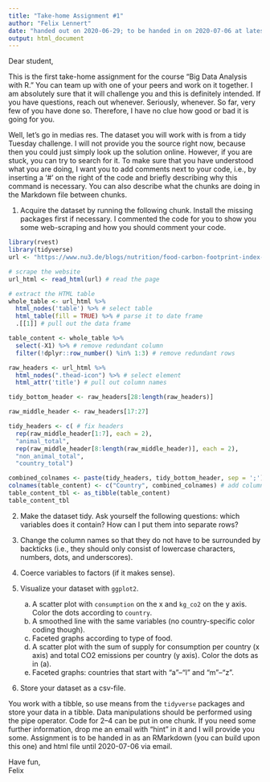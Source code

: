 ```yaml
---
title: "Take-home Assignment #1"
author: "Felix Lennert"
date: "handed out on 2020-06-29; to be handed in on 2020-07-06 at latest"
output: html_document
---
```


Dear student,

This is the first take-home assignment for the course "Big Data Analysis with R." You can team up with one of your peers and work on it together. I am absolutely sure that it will challenge you and this is definitely intended. If you have questions, reach out whenever. Seriously, whenever. So far, very few of you have done so. Therefore, I have no clue how good or bad it is going for you. 

Well, let's go in medias res. The dataset you will work with is from a tidy Tuesday challenge. I will not provide you the source right now, because then you could just simply look up the solution online. However, if you are stuck, you can try to search for it. To make sure that you have understood what you are doing, I want you to add comments next to your code, i.e., by inserting a '#' on the right of the code and briefly describing why this command is necessary. You can also describe what the chunks are doing in the Markdown file between chunks. 

1. Acquire the dataset by running the following chunk. Install the missing packages first if necessary. I commented the code for you to show you some web-scraping and how you should comment your code.

```r
library(rvest)
library(tidyverse)
url <- "https://www.nu3.de/blogs/nutrition/food-carbon-footprint-index-2018" # url to scrape

# scrape the website
url_html <- read_html(url) # read the page

# extract the HTML table
whole_table <- url_html %>% 
  html_nodes('table') %>% # select table
  html_table(fill = TRUE) %>% # parse it to date frame
  .[[1]] # pull out the data frame

table_content <- whole_table %>%
  select(-X1) %>% # remove redundant column
  filter(!dplyr::row_number() %in% 1:3) # remove redundant rows

raw_headers <- url_html %>%
  html_nodes(".thead-icon") %>% # select element 
  html_attr('title') # pull out column names

tidy_bottom_header <- raw_headers[28:length(raw_headers)]

raw_middle_header <- raw_headers[17:27]

tidy_headers <- c( # fix headers
  rep(raw_middle_header[1:7], each = 2),
  "animal_total",
  rep(raw_middle_header[8:length(raw_middle_header)], each = 2),
  "non_animal_total",
  "country_total")

combined_colnames <- paste(tidy_headers, tidy_bottom_header, sep = ';') # create column names
colnames(table_content) <- c("Country", combined_colnames) # add column names
table_content_tbl <- as_tibble(table_content)
table_content_tbl
```

2. Make the dataset tidy. Ask yourself the following questions: which variables does it contain? How can I put them into separate rows? 

3. Change the column names so that they do not have to be surrounded by backticks (i.e., they should only consist of lowercase characters, numbers, dots, and underscores).

4. Coerce variables to factors (if it makes sense). 

5. Visualize your dataset with `ggplot2`.
    a. A scatter plot with `consumption` on the x and `kg_co2` on the y axis. Color the dots according to `country`.
    b. A smoothed line with the same variables (no country-specific color coding though).
    c. Faceted graphs according to type of food.
    d. A scatter plot with the sum of supply for consumption per country (x axis) and total CO2 emissions per country (y axis). Color the dots as in (a).
    e. Faceted graphs: countries that start with "a"--"l" and "m"--"z".
    
6. Store your dataset as a csv-file.
    
You work with a tibble, so use means from the `tidyverse` packages and store your data in a tibble. Data manipulations should be performed using the pipe operator. Code for 2--4 can be put in one chunk. If you need some further information, drop me an email with "hint" in it and I will provide you some. Assignment is to be handed in as an RMarkdown (you can build upon this one) and html file until 2020-07-06 via email. 

Have fun,  
Felix